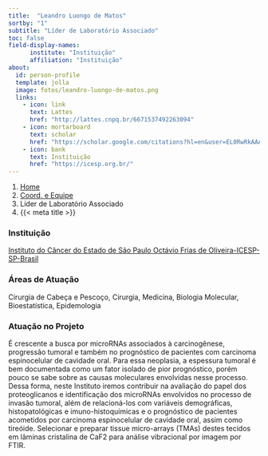 ```yaml
---
title:  "Leandro Luongo de Matos"
sortby: "1"
subtitle: "Líder de Laboratório Associado"
toc: false
field-display-names:
      institute: "Instituição"
      affiliation: "Instituição"
about:
  id: person-profile
  template: jolla
  image: fotos/leandro-luongo-de-matos.png
  links:
    - icon: link
      text: Lattes
      href: "http://lattes.cnpq.br/6671537492263094"
    - icon: mortarboard
      text: scholar
      href: "https://scholar.google.com/citations?hl=en&user=EL0RwRkAAAAJ"
    - icon: bank
      text: Instituição
      href: "https://icesp.org.br/"
---
```


```{=html}
<nav aria-label="breadcrumb">
  <ol class="breadcrumb">
    <li class="breadcrumb-item"><a href="../../index.html">Home</a></li>
    <li class="breadcrumb-item"><a href="../coord-equipe.html">Coord. e Equipe</a></li>
    <li class="breadcrumb-item active">Líder de Laboratório Associado</li>
    <li class="breadcrumb-item active" aria-current="page">{{< meta title >}}</li>
  </ol>
</nav>
```
:::{#person-profile}
:::

### Instituição

[Instituto do Câncer do Estado de São Paulo Octávio Frias de Oliveira-ICESP-SP-Brasil](https://icesp.org.br/)

### Áreas de Atuação

Cirurgia de Cabeça e Pescoço, Cirurgia, Medicina, Biologia Molecular, Bioestatística, Epidemologia

### Atuação no Projeto

É crescente a busca por microRNAs associados à carcinogênese, progressão tumoral e também no prognóstico de pacientes com carcinoma espinocelular de cavidade oral. Para essa neoplasia, a espessura tumoral é bem documentada como um fator isolado de pior prognóstico, porém pouco se sabe sobre as causas moleculares envolvidas nesse processo. Dessa forma, neste Instituto iremos contribuir na avaliação do papel dos proteoglicanos e identificação dos microRNAs envolvidos no processo de invasão tumoral, além de relacioná-los com variáveis demográficas, histopatológicas e imuno-histoquímicas e o prognóstico de pacientes acometidos por carcinoma espinocelular de cavidade oral, assim como tireóide. Selecionar e preparar tissue micro-arrays (TMAs) destes tecidos em lâminas cristalina de CaF2 para análise vibracional por imagem por FTIR.
